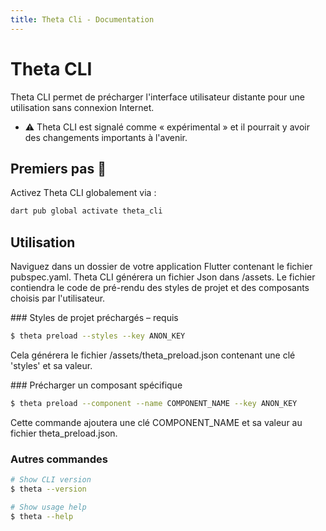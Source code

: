 ```yaml
---
title: Theta Cli - Documentation
---
```


# Theta CLI

Theta CLI permet de précharger l'interface utilisateur distante pour une utilisation sans connexion Internet.

- ⚠️ Theta CLI est signalé comme « expérimental » et il pourrait y avoir des changements importants à l'avenir.

## Premiers pas 🚀

Activez Theta CLI globalement via :

```sh
dart pub global activate theta_cli
```

## Utilisation

Naviguez dans un dossier de votre application Flutter contenant le fichier pubspec.yaml.
Theta CLI générera un fichier Json dans /assets.
Le fichier contiendra le code de pré-rendu des styles de projet et des composants choisis par l'utilisateur.

### Styles de projet préchargés – requis

```sh
$ theta preload --styles --key ANON_KEY
```

Cela générera le fichier /assets/theta_preload.json contenant une clé 'styles' et sa valeur.

### Précharger un composant spécifique

```sh
$ theta preload --component --name COMPONENT_NAME --key ANON_KEY
```

Cette commande ajoutera une clé COMPONENT_NAME et sa valeur au fichier theta_preload.json.

### Autres commandes

```sh
# Show CLI version
$ theta --version

# Show usage help
$ theta --help
```

